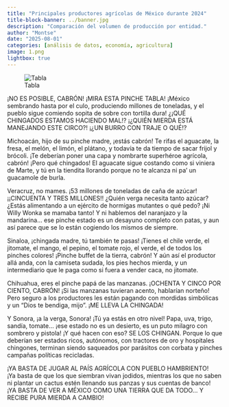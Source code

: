 ```yaml
---
title: "Principales productores agrícolas de México durante 2024"
title-block-banner: ../banner.jpg
description: "Comparación del volumen de producción por entidad."
author: "Montse"
date: "2025-08-01"
categories: [análisis de datos, economía, agricultura]
image: 1.png
lightbox: true
---
```


![Tabla](1.png)

¡NO ES POSIBLE, CABRÓN! ¡MIRA ESTA PINCHE TABLA! ¡México sembrando hasta por el culo, produciendo millones de toneladas, y el pueblo sigue comiendo sopita de sobre con tortilla dura! ¿¡QUÉ CHINGADOS ESTAMOS HACIENDO MAL!? ¡¿QUIÉN MIERDA ESTÁ MANEJANDO ESTE CIRCO?! ¡¿UN BURRO CON TRAJE O QUÉ!?

Michoacán, hijo de su pinche madre, ¡estás cabrón! Te rifas el aguacate, la fresa, el melón, el limón, el plátano, y todavía te da tiempo de sacar frijol y brócoli. ¡Te deberían poner una capa y nombrarte superhéroe agrícola, cabrón! ¡Pero qué chingados! El aguacate sigue costando como si viniera de Marte, y tú en la tiendita llorando porque no te alcanza ni pa’ un guacamole de burla.

Veracruz, no mames. ¡53 millones de toneladas de caña de azúcar! ¡¡CINCUENTA Y TRES MILLONES!! ¿Quién verga necesita tanto azúcar? ¿Estás alimentando a un ejército de hormigas mutantes o qué pedo? ¡Ni Willy Wonka se mamaba tanto! Y ni hablemos del naranjazo y la mandarina… ese pinche estado es un desayuno completo con patas, y aun así parece que se lo están cogiendo los mismos de siempre.

Sinaloa, ¡chingada madre, tú también te pasas! ¡Tienes el chile verde, el jitomate, el mango, el pepino, el tomate rojo, el verde, el de todos los pinches colores! ¡Pinche buffet de la tierra, cabrón! Y aún así el productor allá anda, con la camiseta sudada, los pies hechos mierda, y un intermediario que le paga como si fuera a vender caca, no jitomate.

Chihuahua, eres el pinche papá de las manzanas. ¡OCHENTA Y CINCO POR CIENTO, CABRÓN! ¡Si las manzanas tuvieran acento, hablarían norteño! Pero seguro a los productores les están pagando con mordidas simbólicas y un “Dios te bendiga, mijo”. ¡ME LLEVA LA CHINGADA!

Y Sonora, ¡a la verga, Sonora! ¡Tú ya estás en otro nivel! Papa, uva, trigo, sandía, tomate… ¡ese estado no es un desierto, es un puto milagro con sombrero y pistola! ¡Y qué hacen con eso? SE LOS CHINGAN. Porque lo que deberían ser estados ricos, autónomos, con tractores de oro y hospitales chingones, terminan siendo saqueados por parásitos con corbata y pinches campañas políticas recicladas.

¡YA BASTA DE JUGAR AL PAÍS AGRÍCOLA CON PUEBLO HAMBRIENTO!  
¡Ya basta de que los que siembran vivan jodidos, mientras los que no saben ni plantar un cactus estén llenando sus panzas y sus cuentas de banco!  
¡YA BASTA DE VER A MÉXICO COMO UNA TIERRA QUE DA TODO… Y RECIBE PURA MIERDA A CAMBIO!  